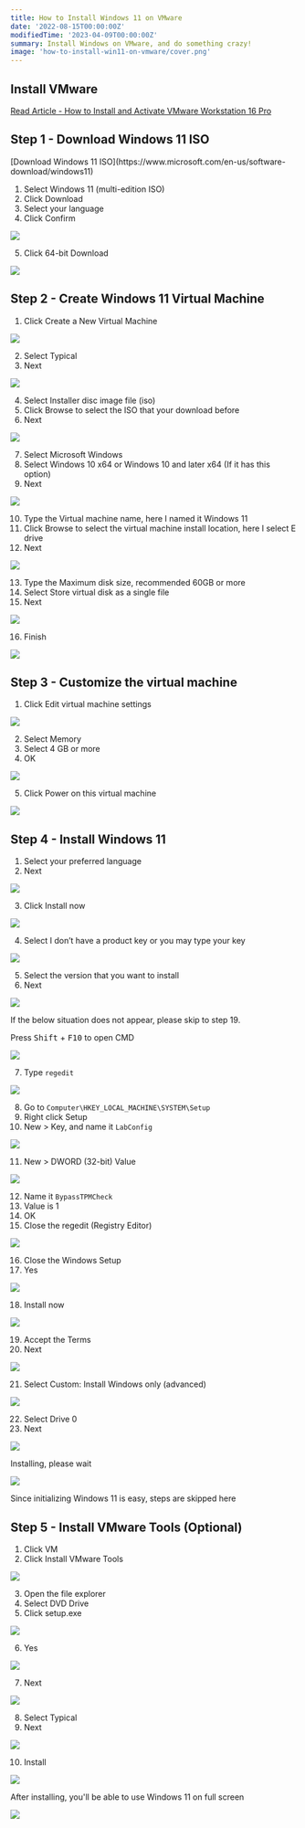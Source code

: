 ```yaml
---
title: How to Install Windows 11 on VMware
date: '2022-08-15T00:00:00Z'
modifiedTime: '2023-04-09T00:00:00Z'
summary: Install Windows on VMware, and do something crazy!
image: 'how-to-install-win11-on-vmware/cover.png'
---
```


## Install VMware

[Read Article - How to Install and Activate VMware Workstation 16 Pro](/blog/how-to-install-and-activate-vmware-16)

## Step 1 - Download Windows 11 ISO

<Callout icon='🔗' title='Link' color='blue' radius='md'>
  [Download Windows 11
  ISO](https://www.microsoft.com/en-us/software-download/windows11)
</Callout>

1. Select Windows 11 (multi-edition ISO)
2. Click Download
3. Select your language
4. Click Confirm

![](</static/images/blog/how-to-install-win11-on-vmware/step-1(1-4).png>)

5. Click 64-bit Download

![](</static/images/blog/how-to-install-win11-on-vmware/step-1(5).png>)

## Step 2 - Create Windows 11 Virtual Machine

1. Click Create a New Virtual Machine

![](</static/images/blog/how-to-install-win11-on-vmware/step-2(1).png>)

2. Select Typical
3. Next

![](</static/images/blog/how-to-install-win11-on-vmware/step-2(2-3).png>)

4. Select Installer disc image file (iso)
5. Click Browse to select the ISO that your download before
6. Next

![](</static/images/blog/how-to-install-win11-on-vmware/step-2(4-6).png>)

7. Select Microsoft Windows
8. Select Windows 10 x64 or Windows 10 and later x64 (If it has this option)
9. Next

![](</static/images/blog/how-to-install-win11-on-vmware/step-2(7-9).png>)

10. Type the Virtual machine name, here I named it Windows 11
11. Click Browse to select the virtual machine install location, here I select E drive
12. Next

![](</static/images/blog/how-to-install-win11-on-vmware/step-2(10-12).png>)

13. Type the Maximum disk size, recommended 60GB or more
14. Select Store virtual disk as a single file
15. Next

![](</static/images/blog/how-to-install-win11-on-vmware/step-2(13-15).png>)

16. Finish

![](</static/images/blog/how-to-install-win11-on-vmware/step-2(16).png>)

## Step 3 - Customize the virtual machine

1. Click Edit virtual machine settings

![](</static/images/blog/how-to-install-win11-on-vmware/step-3(1).png>)

2. Select Memory
3. Select 4 GB or more
4. OK

![](</static/images/blog/how-to-install-win11-on-vmware/step-3(2-4).png>)

5. Click Power on this virtual machine

![](</static/images/blog/how-to-install-win11-on-vmware/step-3(5).png>)

## Step 4 - Install Windows 11

1. Select your preferred language
2. Next

![](</static/images/blog/how-to-install-win11-on-vmware/step-4(1-2).png>)

3. Click Install now

![](</static/images/blog/how-to-install-win11-on-vmware/step-4(3).png>)

4. Select I don’t have a product key or you may type your key

![](</static/images/blog/how-to-install-win11-on-vmware/step-4(4).png>)

5. Select the version that you want to install
6. Next

![](</static/images/blog/how-to-install-win11-on-vmware/step-4(5-6).png>)

<Callout icon='💡' title='Tips' color='yellow' radius='md'>
  If the below situation does not appear, please skip to step 19.

Press <Kbd>Shift</Kbd> + <Kbd>F10</Kbd> to open CMD

</Callout>

![](/static/images/blog/how-to-install-win11-on-vmware/cant-install.png)

7. Type `regedit`

![](</static/images/blog/how-to-install-win11-on-vmware/step-4(7).png>)

8. Go to `Computer\HKEY_LOCAL_MACHINE\SYSTEM\Setup`
9. Right click Setup
10. New > Key, and name it `LabConfig`

![](</static/images/blog/how-to-install-win11-on-vmware/step-4(8-10).png>)

11. New > DWORD (32-bit) Value

![](</static/images/blog/how-to-install-win11-on-vmware/step-4(11).png>)

12. Name it `BypassTPMCheck`
13. Value is 1
14. OK
15. Close the regedit (Registry Editor)

![](</static/images/blog/how-to-install-win11-on-vmware/step-4(12-15).png>)

16. Close the Windows Setup
17. Yes

![](</static/images/blog/how-to-install-win11-on-vmware/step-4(16-17).png>)

18. Install now

![](</static/images/blog/how-to-install-win11-on-vmware/step-4(18).png>)

19. Accept the Terms
20. Next

![](</static/images/blog/how-to-install-win11-on-vmware/step-4(19-20).png>)

21. Select Custom: Install Windows only (advanced)

![](</static/images/blog/how-to-install-win11-on-vmware/step-4(21).png>)

22. Select Drive 0
23. Next

![](</static/images/blog/how-to-install-win11-on-vmware/step-4(22-23).png>)

<Callout icon='💡' title='Tips' color='yellow' radius='md'>
  Installing, please wait
</Callout>

![](/static/images/blog/how-to-install-win11-on-vmware/installing.png)

<Callout icon='✍️' title='Reminder' color='yellow' radius='md'>
  Since initializing Windows 11 is easy, steps are skipped here
</Callout>

## Step 5 - Install VMware Tools (Optional)

1. Click VM
2. Click Install VMware Tools

![](</static/images/blog/how-to-install-win11-on-vmware/step-5(1-2).png>)

3. Open the file explorer
4. Select DVD Drive
5. Click setup.exe

![](</static/images/blog/how-to-install-win11-on-vmware/step-5(3-5).png>)

6. Yes

![](</static/images/blog/how-to-install-win11-on-vmware/step-5(6).png>)

7. Next

![](</static/images/blog/how-to-install-win11-on-vmware/step-5(7).png>)

8. Select Typical
9. Next

![](</static/images/blog/how-to-install-win11-on-vmware/step-5(8-9).png>)

10. Install

![](</static/images/blog/how-to-install-win11-on-vmware/step-5(10).png>)

After installing, you'll be able to use Windows 11 on full screen

![](/static/images/blog/how-to-install-win11-on-vmware/fullscreen.png)
